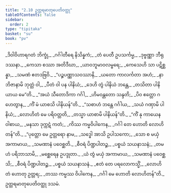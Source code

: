 ```yaml
---
title: "2.10 ဥတ္တရမာတုပေတိဝတ္ထု"
tableOfContents: false
sidebar:
  order: 2
type: "tipitaka"
basket: "su"
book: "pv"
---
```



<DynamicBreadcrumb />

<Division number="331" book="pv">

<Paragraph number="357" type="verses" book="pv">
_ဒိဝါဝိဟာရဂတံ ဘိက္ခုံ,_  
_ဂင်္ဂါတီရေ နိသိန္နကံ;_  
_တံ ပေတီ ဥပသင်္ကမ္မ,_  
_ဒုဗ္ဗဏ္ဏာ ဘီရုဒဿနာ._  

</Paragraph>

</Division>
<Division number="332" book="pv">

<Paragraph number="358" type="verses" book="pv">
_ကေသာ စဿာ အတိဒီဃာ,_  
_ယာဝဘူမာဝလမ္ဗရေ;_  
_ကေသေဟိ သာ ပဋိစ္ဆန္နာ,_  
_သမဏံ ဧတဒဗြဝိ._  

</Paragraph>

</Division>
<Division number="333" book="pv">

<Paragraph number="359" type="verses" book="pv">
_“ပဉ္စပဏ္ဏာသဝဿာနိ,_  
_ယတော ကာလင်္ကတာ အဟံ;_  
_နာဘိဇာနာမိ ဘုတ္တံ ဝါ,_  
_ပီတံ ဝါ ပန ပါနိယံ;_  
_ဒေဟိ တွံ ပါနိယံ ဘန္တေ,_  
_တသိတာ ပါနိယာယ မေ”တိ._  

</Paragraph>

</Division>
<Division number="334" book="pv">

<Paragraph number="360" type="verses" book="pv">
_“အယံ သီတောဒိကာ ဂင်္ဂါ,_  
_ဟိမဝန္တတော သန္ဒတိ;_  
_ပိဝ ဧတ္တော ဂဟေတွာန,_  
_ကိံ မံ ယာစသိ ပါနိယန်”တိ._  

</Paragraph>

</Division>
<Division number="335" book="pv">

<Paragraph number="361" type="verses" book="pv">
_“သစာဟံ ဘန္တေ ဂင်္ဂါယ,_  
_သယံ ဂဏှာမိ ပါနိယံ;_  
_လောဟိတံ မေ ပရိဝတ္တတိ,_  
_တသ္မာ ယာစာမိ ပါနိယန်”တိ._  

</Paragraph>

</Division>
<Division number="336" book="pv">

<Paragraph number="362" type="verses" book="pv">
_“ကိံ နု ကာယေန ဝါစာယ,_  
_မနသာ ဒုက္ကဋံ ကတံ;_  
_ကိဿ ကမ္မဝိပါကေန,_  
_ဂင်္ဂါ တေ ဟောတိ လောဟိတန်”တိ._  

</Paragraph>

</Division>
<Division number="337" book="pv">

<Paragraph number="363" type="verses" book="pv">
_“ပုတ္တော မေ ဥတ္တရော နာမ,_  
_သဒ္ဓေါ အာသိ ဥပါသကော;_  
_သော စ မယှံ အကာမာယ,_  
_သမဏာနံ ပဝေစ္ဆတိ._  

</Paragraph>

</Division>
<Division number="338" book="pv">

<Paragraph number="364" type="verses" book="pv">
_စီဝရံ ပိဏ္ဍပါတဉ္စ,_  
_ပစ္စယံ သယနာသနံ;_  
_တမဟံ ပရိဘာသာမိ,_  
_မစ္ဆေရေန ဥပဒ္ဒုတာ._  

</Paragraph>

</Division>
<Division number="339" book="pv">

<Paragraph number="365" type="verses" book="pv">
_ယံ တွံ မယှံ အကာမာယ,_  
_သမဏာနံ ပဝေစ္ဆသိ;_  
_စီဝရံ ပိဏ္ဍပါတဉ္စ,_  
_ပစ္စယံ သယနာသနံ._  

</Paragraph>

</Division>
<Division number="340" book="pv">

<Paragraph number="366" type="verses" book="pv">
_ဧတံ တေ ပရလောကသ္မိံ,_  
_လောဟိတံ ဟောတု ဥတ္တရ;_  
_တဿ ကမ္မဿ ဝိပါကေန,_  
_ဂင်္ဂါ မေ ဟောတိ လောဟိတန်”တိ._  


</Paragraph>
</Division>

<Paragraph number="367" type="center" book="pv">
ဥတ္တရမာတုပေတိဝတ္ထု ဒသမံ.
</Paragraph>